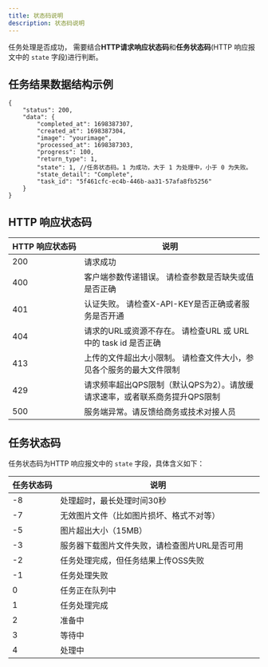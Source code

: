 ```yaml
---
title: 状态码说明
description: 状态码说明
---
```



任务处理是否成功， 需要结合**HTTP请求响应状态码**和**任务状态码**(HTTP 响应报文中的 `state` 字段)进行判断。

## 任务结果数据结构示例

```
{
    "status": 200,
    "data": {
        "completed_at": 1698387307,
        "created_at": 1698387304,
        "image": "yourimage",
        "processed_at": 1698387303,
        "progress": 100,
        "return_type": 1,
        "state": 1, //任务状态码。1 为成功，大于 1 为处理中，小于 0 为失败。
        "state_detail": "Complete",
        "task_id": "5f461cfc-ec4b-446b-aa31-57afa8fb5256"
    }
}
```


## HTTP 响应状态码

<table class="custom">
  <colgroup>
    <col style="width: 12%"/>
    <col/>
  </colgroup>
  <thead>
  <tr>
    <th style="white-space: nowrap;">HTTP 响应状态码</th>
    <th>说明</th>
  </tr>
  </thead>
  <tbody>
    <tr>
      <td>200</td>
      <td>请求成功</td>
    </tr>
    <tr>
      <td>400</td>
      <td>
        客户端参数传递错误。 请检查参数是否缺失或值是否正确
      </td>
    </tr>
    <tr>
      <td>401</td>
      <td>认证失败。 请检查X-API-KEY是否正确或者服务是否开通</td>
    </tr>
    <tr>
      <td>404</td>
      <td>请求的URL或资源不存在。 请检查URL 或 URL中的 task id 是否正确</td>
    </tr>
    <tr>
      <td>413</td>
      <td>上传的文件超出大小限制。 请检查文件大小，参见各个服务的最大文件限制</td>
    </tr>
    <tr>
      <td>429</td>
      <td>请求频率超出QPS限制（默认QPS为2）。请放缓请求速率，或者联系商务提升QPS限制</td>
    </tr>
    <tr>
      <td>500</td>
      <td>服务端异常。请反馈给商务或技术对接人员</td>
    </tr>
  </tbody>
</table>

## 任务状态码

任务状态码为HTTP 响应报文中的 `state` 字段，具体含义如下：
<br/>
<table class="custom">
  <colgroup>
    <col style="width: 12%"/>
    <col/>
  </colgroup>
  <thead>
  <tr>
    <th style="white-space: nowrap;">任务状态码</th>
    <th>说明</th>
  </tr>
  </thead>
  <tbody>
  <tr>
    <td>-8</td>
    <td>处理超时，最长处理时间30秒</td>
  </tr>
  <tr>
    <td>-7</td>
    <td>
      无效图片文件（比如图片损坏、格式不对等）
    </td>
  </tr>
  <tr>
    <td>-5</td>
    <td>图片超出大小（15MB）</td>
  </tr>
  <tr>
    <td>-3</td>
    <td>服务器下载图片文件失败，请检查图片URL是否可用</td>
  </tr>
  <tr>
    <td>-2</td>
    <td>任务处理完成，但任务结果上传OSS失败</td>
  </tr>
  <tr>
    <td>-1</td>
    <td>任务处理失败</td>
  </tr>
  <tr>
    <td>0</td>
    <td>任务正在队列中</td>
  </tr>
  <tr>
    <td>1</td>
    <td>任务处理完成</td>
  </tr>
  <tr>
    <td>2</td>
    <td>准备中</td>
  </tr>
  <tr>
    <td>3</td>
    <td>等待中</td>
  </tr>
  <tr>
    <td>4</td>
    <td>处理中</td>
  </tr>
  </tbody>
</table>

